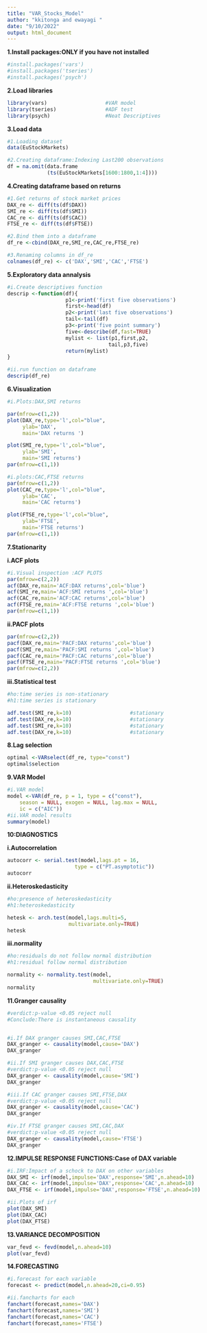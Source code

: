 ---
title: "VAR_Stocks_Model"
author: "kkitonga and ewayagi "
date: "9/10/2022"
output: html_document
---
**1.Install packages:ONLY if you have not installed**

```{r  message=FALSE, warning=FALSE}
#install.packages('vars')
#install.packages('tseries')
#install.packages('psych')
```

**2.Load libraries**

```{r  message=FALSE, warning=FALSE}

library(vars)                   #VAR model
library(tseries)                #ADF test
library(psych)                  #Neat Descriptives

```

**3.Load data**

```{r,results = 'hide'}
#1.Loading dataset
data(EuStockMarkets)

#2.Creating dataframe:Indexing Last200 observations
df = na.omit(data.frame
             (ts(EuStockMarkets[1600:1800,1:4])))
```

**4.Creating dataframe based on returns**

```{r,results = 'hide'}
#1.Get returns of stock market prices
DAX_re <- diff(ts(df$DAX))
SMI_re <- diff(ts(df$SMI))
CAC_re <- diff(ts(df$CAC))
FTSE_re <- diff(ts(df$FTSE))

#2.Bind them into a dataframe
df_re <-cbind(DAX_re,SMI_re,CAC_re,FTSE_re)

#3.Renaming columns in df_re
colnames(df_re) <- c('DAX','SMI','CAC','FTSE')


```

**5.Exploratory data annalysis**

```{r,results = 'hide'}
#i.Create descriptives function
descrip <-function(df){
                   p1<-print('first five observations')
                   first<-head(df)
                   p2<-print('last five observations')
                   tail<-tail(df)
                   p3<-print('five point summary')
                   five<-describe(df,fast=TRUE)
                   mylist <- list(p1,first,p2,
                                 tail,p3,five)
                   return(mylist)
}

#ii.run function on dataframe
descrip(df_re)

```


**6.Visualization**

```{r,,fig.height = 6, fig.width = 15}
#i.Plots:DAX,SMI returns 

par(mfrow=c(1,2))
plot(DAX_re,type='l',col="blue",
     ylab='DAX',
     main='DAX returns ')

plot(SMI_re,type='l',col="blue",
     ylab='SMI',
     main='SMI returns')
par(mfrow=c(1,1))

#i.plots:CAC,FTSE returns
par(mfrow=c(1,2))
plot(CAC_re,type='l',col="blue",
     ylab='CAC',
     main='CAC returns')

plot(FTSE_re,type='l',col="blue",
     ylab='FTSE',
     main='FTSE returns')
par(mfrow=c(1,1))

```

**7.Stationarity**

**i.ACF plots**

```{r,fig.height = 8, fig.width = 10}
#i.Visual inspection :ACF PLOTS
par(mfrow=c(2,2))
acf(DAX_re,main='ACF:DAX returns',col='blue')
acf(SMI_re,main='ACF:SMI returns ',col='blue')
acf(CAC_re,main='ACF:CAC returns',col='blue')
acf(FTSE_re,main='ACF:FTSE returns ',col='blue')
par(mfrow=c(1,1))
```

**ii.PACF plots**

```{r,fig.height = 8, fig.width = 10}
par(mfrow=c(2,2))
pacf(DAX_re,main='PACF:DAX returns',col='blue')
pacf(SMI_re,main='PACF:SMI returns ',col='blue')
pacf(CAC_re,main='PACF:CAC returns',col='blue')
pacf(FTSE_re,main='PACF:FTSE returns ',col='blue')
par(mfrow=c(2,2))
```

**iii.Statistical test**

```{r}
#ho:time series is non-stationary
#h1:time series is stationary

adf.test(SMI_re,k=10)                   #stationary
adf.test(DAX_re,k=10)                   #stationary
adf.test(SMI_re,k=10)                   #stationary
adf.test(DAX_re,k=10)                   #stationary
```

**8.Lag selection**

```{r}
optimal <-VARselect(df_re, type="const")
optimal$selection   
```

**9.VAR Model**

```{r,results = 'hide'}
#i.VAR model
model <-VAR(df_re, p = 1, type = c("const"),
    season = NULL, exogen = NULL, lag.max = NULL,
    ic = c("AIC"))
#ii.VAR model results
summary(model)
```

**10:DIAGNOSTICS**

**i.Autocorrelation**

```{r,results = 'hide'}
autocorr <- serial.test(model,lags.pt = 16, 
                      type = c("PT.asymptotic"))
autocorr

```

**ii.Heteroskedasticity**

```{r}

#ho:presence of heteroskedasticity
#h1:heteroskedasticity

hetesk <- arch.test(model,lags.multi=5, 
                    multivariate.only=TRUE)
hetesk

```

**iii.normality**


```{r,results = 'hide'}

#ho:residuals do not follow normal distribution
#h1:residual follow normal distribution

normality <- normality.test(model,
                            multivariate.only=TRUE)
normality

```

**11.Granger causality**


```{r,results = 'hide'}

#verdict:p-value <0.05 reject null
#Conclude:There is instantaneous causality


#i.If DAX granger causes SMI,CAC,FTSE
DAX_granger <- causality(model,cause='DAX')
DAX_granger

#ii.If SMI granger causes DAX,CAC,FTSE
#verdict:p-value <0.05 reject null
DAX_granger <- causality(model,cause='SMI')
DAX_granger

#iii.If CAC granger causes SMI,FTSE,DAX
#verdict:p-value <0.05 reject null
DAX_granger <- causality(model,cause='CAC')
DAX_granger

#iv.If FTSE granger causes SMI,CAC,DAX
#verdict:p-value <0.05 reject null
DAX_granger <- causality(model,cause='FTSE')
DAX_granger

```

**12.IMPULSE RESPONSE FUNCTIONS:Case of DAX variable**

```{r,fig.height = 4, fig.width = 8}
#i.IRF:Impact of a schock to DAX on other variables
DAX_SMI <- irf(model,impulse='DAX',response='SMI',n.ahead=10)
DAX_CAC <- irf(model,impulse='DAX',response='CAC',n.ahead=10)
DAX_FTSE <- irf(model,impulse='DAX',response='FTSE',n.ahead=10)

#ii.Plots of irf
plot(DAX_SMI)
plot(DAX_CAC)
plot(DAX_FTSE)

```

**13.VARIANCE DECOMPOSITION**

```{r,fig.height = 12, fig.width = 10}
var_fevd <- fevd(model,n.ahead=10)
plot(var_fevd)
```

**14.FORECASTING**

```{r,fig.height = 4, fig.width = 8}
#i.forecast for each variable
forecast <- predict(model,n.ahead=20,ci=0.95)

#ii.fancharts for each
fanchart(forecast,names='DAX')
fanchart(forecast,names='SMI')
fanchart(forecast,names='CAC')
fanchart(forecast,names='FTSE')


```
